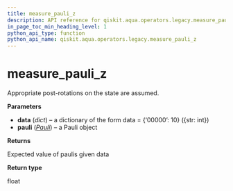 ```yaml
---
title: measure_pauli_z
description: API reference for qiskit.aqua.operators.legacy.measure_pauli_z
in_page_toc_min_heading_level: 1
python_api_type: function
python_api_name: qiskit.aqua.operators.legacy.measure_pauli_z
---
```


<span id="measure-pauli-z" />

# measure\_pauli\_z

<Function id="qiskit.aqua.operators.legacy.measure_pauli_z" isDedicatedPage={true} github="https://github.com/qiskit-community/qiskit-aqua/tree/stable/0.7/qiskit/aqua/operators/legacy/common.py" signature="measure_pauli_z(data, pauli)">
  Appropriate post-rotations on the state are assumed.

  **Parameters**

  *   **data** (*dict*) – a dictionary of the form data = \{‘00000’: 10} (\{str: int})
  *   **pauli** ([*Pauli*](qiskit.quantum_info.Pauli "qiskit.quantum_info.Pauli")) – a Pauli object

  **Returns**

  Expected value of paulis given data

  **Return type**

  float
</Function>

